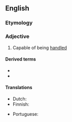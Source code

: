 ==English==

===Etymology===
{{suffix|handle|able|lang=en}}

===Adjective===
{{en-adj|-}}

# Capable of being [[handle]]d

====Derived terms====
* {{l|en|handleability}}
* {{l|en|unhandleable}}

====Translations====
{{trans-top|capable of being handled}}
* Dutch: {{t+|nl|handelbaar}}
* Finnish: {{t|fi|käsiteltävä}}
{{trans-mid}}
* Portuguese: {{t|pt|manejável}}
{{trans-bottom}}